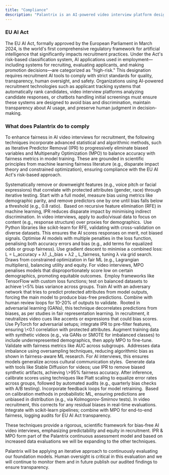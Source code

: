 ```yaml
---
title: "Compliance"
description: "Palantrix is an AI-powered video interview platform designed to streamline recruitment screening while prioritising fairness, privacy, and ethical AI use. We assist hiring companies by generating tailored interview questions based on job specifications, evaluating candidate responses against company-defined criteria, and providing insightful summaries. Our platform focuses on mock and real video submissions, ensuring a supportive experience for candidates and actionable data for companies. Importantly, Palantrix serves solely as a screening tool—final hiring decisions always rest with the company, with human involvement required in every evaluation process."
---
```


### EU AI Act

The EU AI Act, formally approved by the European Parliament in March 2024, is the world's first comprehensive regulatory framework for artificial intelligence that significantly impacts recruitment practices. Under the Act's risk-based classification system, AI applications used in employment—including systems for recruiting, evaluating applicants, and making promotion decisions—are categorized as "high-risk." This designation requires recruitment AI tools to comply with strict standards for quality, transparency, human oversight, and safety. Organizations using AI-powered recruitment technologies such as applicant tracking systems that automatically rank candidates, video interview platforms analyzing candidate responses, or chatbots handling initial screenings must ensure these systems are designed to avoid bias and discrimination, maintain transparency about AI usage, and preserve human judgment in decision-making.

### What does Palantrix do to comply

To enhance fairness in AI video interviews for recruitment, the following techniques incorporate advanced statistical and algorithmic methods, such as Iterative Predictor Removal (IPR) to progressively eliminate biased variables and Multipenalty Optimization (MPO) to balance accuracy with fairness metrics in model training. These are grounded in scientific principles from machine learning fairness literature (e.g., disparate impact theory and constrained optimization), ensuring compliance with the EU AI Act's risk-based approach.

<Steps>
  <Step title="Iterative Predictor Removal (IPR) for Feature Selection" icon="arrow-up-left-from-circle">
    <Tabs>
      <Tab title="Description">
        Systematically remove or downweight features (e.g., voice pitch or facial expressions) that correlate with protected attributes (gender, race) through iterative testing. Start with a full model, measure bias using metrics like demographic parity, and remove predictors one by one until bias falls below a threshold (e.g., 0.8 ratio). 
      </Tab>
      <Tab title="Scientific Basis">
        Based on recursive feature elimination (RFE) in machine learning, IPR reduces disparate impact by minimising indirect discrimination. In video interviews, apply to audio/visual data to focus on content (e.g., response structure) over proxies for demographics. 
      </Tab>
      <Tab title="Implementation">
        Use Python libraries like scikit-learn for RFE, validating with cross-validation on diverse datasets. This ensures the AI scores responses on merit, not biased signals.
      </Tab>
    </Tabs>
  </Step>
  <Step title="Multipenalty Optimization (MPO) in Model Training" icon="robot">
    <Tabs>
      <Tab title="Description">
        Optimise AI models with multiple penalties in the loss function, penalising both accuracy errors and bias (e.g., add terms for equalized odds or group fairness). Use gradient descent to minimise a combined loss: L = L_accuracy + λ1 _L_bias + λ2 _  L_fairness, tuning λ via grid search. 
      </Tab>
      <Tab title="Scientific Basis">
        Draws from constrained optimization in fair ML (e.g., Lagrangian multipliers), balancing utility and equity. For video interviews, MPO penalises models that disproportionately score low on certain demographics, promoting equitable outcomes. 
      </Tab>
      <Tab title="Implementation">
        Employ frameworks like TensorFlow with custom loss functions; test on balanced datasets to achieve \<5% bias variance across groups.
      </Tab>
    </Tabs>
  </Step>
  <Step title="Adversarial Debiasing with Human Oversight" icon="people-group">
    <Tabs>
      <Tab title="Description">
        Train AI with an adversary network that tries to predict protected attributes from model outputs, forcing the main model to produce bias-free predictions. Combine with human review loops for 10-20% of outputs to validate. 
      </Tab>
      <Tab title="Scientific Basis">
        Rooted in adversarial learning (GANs), this technique decorrelates predictions from biases, as per studies in fair representation learning. In recruitment, it neutralizes video cues like accents or expressions that could bias scores.
      </Tab>
      <Tab title="Implementation">
        Use PyTorch for adversarial setups; integrate IPR to pre-filter features, ensuring \<0.1 correlation with protected attributes.
      </Tab>
    </Tabs>
  </Step>
  <Step title="Diverse Dataset Augmentation and Synthetic Data Generation" icon="database">
    <Tabs>
      <Tab title="Description">
        Augment training data with synthetic videos (e.g., via GANs or SMOTE for imbalanced classes) to include underrepresented demographics, then apply MPO to fine-tune. Validate with fairness metrics like AUC across subgroups. 
      </Tab>
      <Tab title="Scientific Basis">
        Addresses data imbalance using oversampling techniques, reducing algorithmic bias as shown in fairness-aware ML research. For AI interviews, this ensures models generalize across cultural communication styles. 
      </Tab>
      <Tab title="Implementation">
        Generate data with tools like Stable Diffusion for videos; use IPR to remove biased synthetic artifacts, achieving \>95% fairness accuracy.
      </Tab>
    </Tabs>
  </Step>
  <Step title="Post-Hoc Fairness Calibration with Continuous Auditing" icon="file-contract">
    <Tabs>
      <Tab title="Description">
        After inference, calibrate scores using techniques like Platt scaling to equalize error rates across groups, followed by automated audits (e.g., quarterly bias checks with A/B testing). Incorporate feedback loops for model retraining. 
      </Tab>
      <Tab title="Scientific Basis">
        Based on calibration methods in probabilistic ML, ensuring predictions are unbiased in distribution (e.g., via Kolmogorov-Smirnov tests). In video recruitment, this corrects for any residual biases in real-time evaluations. 
      </Tab>
      <Tab title="Implementation">
        Integrate with scikit-learn pipelines; combine with MPO for end-to-end fairness, logging audits for EU AI Act transparency.
      </Tab>
    </Tabs>
  </Step>
</Steps>

These techniques provide a rigorous, scientific framework for bias-free AI video interviews, emphasizing predictability and equity in recruitment. IPR & MPO form part of the Palantrix continuous assessment model and based on increased data evaluations we will be expanding to the other techniques.

Palantrix will be applying an iterative approach to continuously evaluating our foundation models. Human oversight is critical in this evaluation and we will continue to monitor them and in future publish our audited findings to ensure transparency.